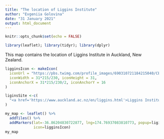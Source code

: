 ```yaml
---
title: "The location of Liggins Institute"
author: "Evgeniia Golovina"
date: "31 January 2021"
output: html_document
---
```


```r
knitr::opts_chunk$set(echo = FALSE)

library(leaflet); library(tidyr); library(dplyr)
```

This map contains the location of Liggins Institute in Auckland, New Zealand.

```r
ligginsIcon <- makeIcon(
  iconUrl = "https://pbs.twimg.com/profile_images/690310721184215040/CB72os0s_400x400.jpg",
  iconWidth = 31*215/230, iconHeight = 31,
  iconAnchorX = 31*215/230/2, iconAnchorY = 16
)

liginsSite <-c(
  "<a href='https://www.auckland.ac.nz/en/liggins.html'>Liggins Institute</a>"
)

my_map <- leaflet() %>%
  addTiles() %>%
  addMarkers(lat=-36.86204830722877, lng=174.76937083810773, popup=liginsSite,
             icon=ligginsIcon)
my_map
```
